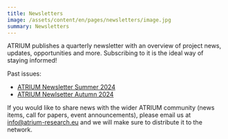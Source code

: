 ```yaml
---
title: Newsletters
image: /assets/content/en/pages/newsletters/image.jpg
summary: Newsletters
---
```

ATRIUM publishes a quarterly newsletter with an overview of project news, updates, opportunities and more. Subscribing to it is the ideal way of staying informed!

Past issues:

* [ATRIUM Newsletter Summer 2024](https://mailchi.mp/4675dbdd8b73/atrium-newsletter)
* [ATRIUM Newlsetter Autumn 2024](<ATRIUM Newsletter Autumn 2024 - https://mailchi.mp/800d13550a57/atrium-newsletter-27358>)&#x20;

If you would like to share news with the wider ATRIUM community (news items, call for papers, event announcements), please email us at [info@atrium-research.eu](mailto:info@atrium-research.eu) and we will make sure to distribute it to the network.
